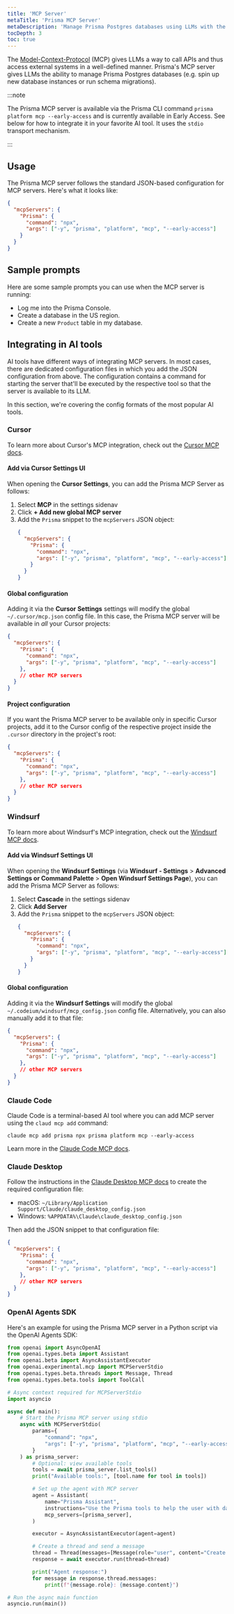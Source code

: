 ```yaml
---
title: 'MCP Server'
metaTitle: 'Prisma MCP Server'
metaDescription: 'Manage Prisma Postgres databases using LLMs with the Prisma MCP Server'
tocDepth: 3
toc: true
---
```


The [Model-Context-Protocol](https://modelcontextprotocol.io/introduction) (MCP) gives LLMs a way to call APIs and thus access external systems in a well-defined manner. Prisma's MCP server gives LLMs the ability to manage Prisma Postgres databases (e.g. spin up new database instances or run schema migrations).

:::note

The Prisma MCP server is available via the Prisma CLI command `prisma platform mcp --early-access` and is currently available in Early Access. See below for how to integrate it in your favorite AI tool. It uses the `stdio` transport mechanism.

:::

## Usage

The Prisma MCP server follows the standard JSON-based configuration for MCP servers. Here's what it looks like:

```json
{
  "mcpServers": {
    "Prisma": {
      "command": "npx",
      "args": ["-y", "prisma", "platform", "mcp", "--early-access"]
    }
  }
}
```

## Sample prompts

Here are some sample prompts you can use when the MCP server is running:
- Log me into the Prisma Console.
- Create a database in the US region.
- Create a new `Product` table in my database.

## Integrating in AI tools

AI tools have different ways of integrating MCP servers. In most cases, there are dedicated configuration files in which you add the JSON configuration from above. The configuration contains a command for starting the server that'll be executed by the respective tool so that the server is available to its LLM.

In this section, we're covering the config formats of the most popular AI tools.

### Cursor

To learn more about Cursor's MCP integration, check out the [Cursor MCP docs](https://docs.cursor.com/context/model-context-protocol#configuration-locations).

#### Add via Cursor Settings UI

When opening the **Cursor Settings**, you can add the Prisma MCP Server as follows:
1. Select **MCP** in the settings sidenav
1. Click **+ Add new global MCP server**
1. Add the `Prisma` snippet to the `mcpServers` JSON object:
    ```json
    {
      "mcpServers": {
        "Prisma": {
          "command": "npx",
          "args": ["-y", "prisma", "platform", "mcp", "--early-access"]
        }
      }
    }
    ```

#### Global configuration

Adding it via the  **Cursor Settings** settings will modify the global `~/.cursor/mcp.json` config file. In this case, the Prisma MCP server will be available in _all_ your Cursor projects:

```json file=\~/.cursor/mcp.json
{
  "mcpServers": {
    "Prisma": {
      "command": "npx",
      "args": ["-y", "prisma", "platform", "mcp", "--early-access"]
    },
    // other MCP servers
  }
}
```

#### Project configuration

If you want the Prisma MCP server to be available only in specific Cursor projects, add it to the Cursor config of the respective project inside the `.cursor` directory in the project's root:

```json file=.cursor/mcp.json
{
  "mcpServers": {
    "Prisma": {
      "command": "npx",
      "args": ["-y", "prisma", "platform", "mcp", "--early-access"]
    },
    // other MCP servers
  }
}
```

### Windsurf

To learn more about Windsurf's MCP integration, check out the [Windsurf MCP docs](https://docs.codeium.com/windsurf/mcp).

#### Add via Windsurf Settings UI

When opening the **Windsurf Settings** (via **Windsurf - Settings** > **Advanced Settings or Command Palette** > **Open Windsurf Settings Page**), you can add the Prisma MCP Server as follows:
1. Select **Cascade** in the settings sidenav
1. Click **Add Server**
1. Add the `Prisma` snippet to the `mcpServers` JSON object:
    ```json
    {
      "mcpServers": {
        "Prisma": {
          "command": "npx",
          "args": ["-y", "prisma", "platform", "mcp", "--early-access"]
        }
      }
    }
    ```

#### Global configuration

Adding it via the  **Windsurf Settings** will modify the global `~/.codeium/windsurf/mcp_config.json` config file. Alternatively, you can also manually add it to that file:

```json file=~/.codeium/windsurf/mcp_config.json
{
  "mcpServers": {
    "Prisma": {
      "command": "npx",
      "args": ["-y", "prisma", "platform", "mcp", "--early-access"]
    },
    // other MCP servers
  }
}
```


### Claude Code

Claude Code is a terminal-based AI tool where you can add MCP server using the `claud mcp add` command:

```terminal
claude mcp add prisma npx prisma platform mcp --early-access
```

Learn more in the [Claude Code MCP docs](https://docs.anthropic.com/en/docs/agents-and-tools/claude-code/tutorials#configure-mcp-servers).

### Claude Desktop

Follow the instructions in the [Claude Desktop MCP docs](https://modelcontextprotocol.io/quickstart/user#2-add-the-filesystem-mcp-server) to create the required configuration file:

- macOS: `~/Library/Application Support/Claude/claude_desktop_config.json`
- Windows: `%APPDATA%\Claude\claude_desktop_config.json`

Then add the JSON snippet to that configuration file:

```json
{
  "mcpServers": {
    "Prisma": {
      "command": "npx",
      "args": ["-y", "prisma", "platform", "mcp", "--early-access"]
    },
    // other MCP servers
  }
}
```

### OpenAI Agents SDK

Here's an example for using the Prisma MCP server in a Python script via the OpenAI Agents SDK:

```python
from openai import AsyncOpenAI
from openai.types.beta import Assistant
from openai.beta import AsyncAssistantExecutor
from openai.experimental.mcp import MCPServerStdio
from openai.types.beta.threads import Message, Thread
from openai.types.beta.tools import ToolCall

# Async context required for MCPServerStdio
import asyncio

async def main():
    # Start the Prisma MCP server using stdio
    async with MCPServerStdio(
        params={
            "command": "npx",
            "args": ["-y", "prisma", "platform", "mcp", "--early-access"]
        }
    ) as prisma_server:
        # Optional: view available tools
        tools = await prisma_server.list_tools()
        print("Available tools:", [tool.name for tool in tools])

        # Set up the agent with MCP server
        agent = Assistant(
            name="Prisma Assistant",
            instructions="Use the Prisma tools to help the user with database tasks.",
            mcp_servers=[prisma_server],
        )

        executor = AsyncAssistantExecutor(agent=agent)

        # Create a thread and send a message
        thread = Thread(messages=[Message(role="user", content="Create a new user in the database")])
        response = await executor.run(thread=thread)

        print("Agent response:")
        for message in response.thread.messages:
            print(f"{message.role}: {message.content}")

# Run the async main function
asyncio.run(main())
```